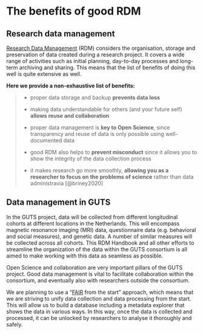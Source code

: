 # The benefits of good RDM

## Research data management

[Research Data Management](https://the-turing-way.netlify.app/afterword/glossary.html#term-Research-Data-Management) (RDM) considers the organisation, storage and preservation of data created during a research project. It covers a wide range of activities such as initial planning, day-to-day processes and long-term archiving and sharing. This means that the list of benefits of doing this well is quite extensive as well.

**Here we provide a non-exhaustive list of benefits:**

> -   proper data storage and backup **prevents data loss**
>
> -   making data understandable for others (and your future self) **allows reuse and collaboration**
>
> -   proper data management is **key to Open Science**, since transparency and reuse of data is only possible using well-documented data
>
> -   good RDM also helps to **prevent misconduct** since it allows you to show the integrity of the data collection process
>
> -   it makes research go more smoothly, **allowing you as a researcher to focus on the problems of science** rather than data administravia [@briney2020]

## Data management in GUTS

In the GUTS project, data will be collected from different longitudinal cohorts at different locations in the Netherlands. This will encompass magnetic resonance imaging (MRI) data, questionnaire data (e.g. behavioral and social measures), and genetic data. A number of similar measures will be collected across all cohorts. This RDM Handbook and all other efforts to streamline the organization of the data within the GUTS consortium is all aimed to make working with this data as seamless as possible.

Open Science and collaboration are very important pillars of the GUTS project. Good data management is vital to facilitate collaboration within the consortium, and eventually also with researchers outside the consortium.

We are planning to use a "[FAIR](fair-data.qmd) from the start" approach, which means that we are striving to unify data collection and data processing from the start. This will allow us to build a database including a metadata explorer that shows the data in various ways. In this way, once the data is collected and processed, it can be unlocked by researchers to analyse it thoroughly and safely.
